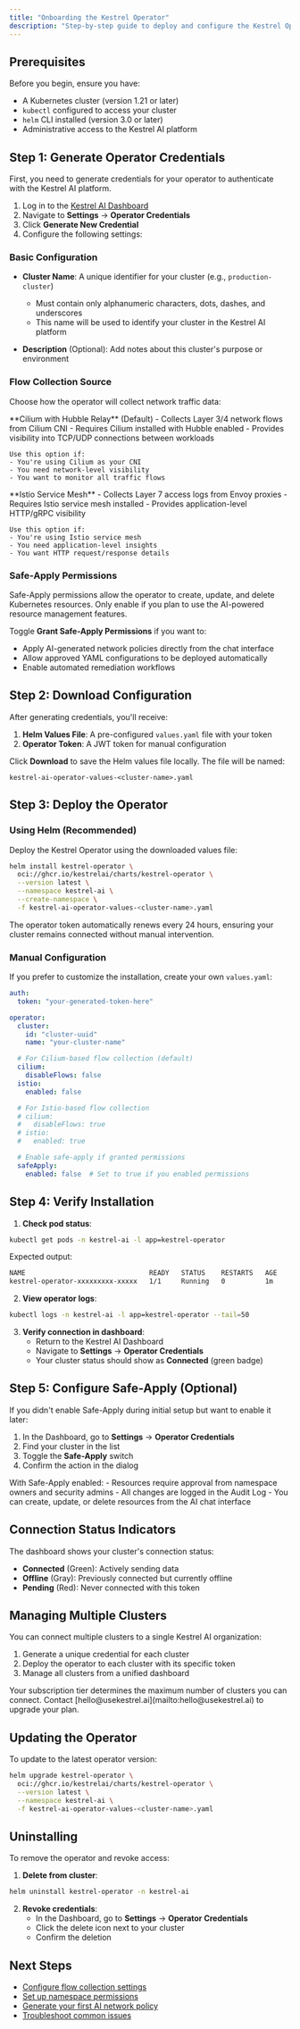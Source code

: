 ```yaml
---
title: "Onboarding the Kestrel Operator"
description: "Step-by-step guide to deploy and configure the Kestrel Operator in your Kubernetes cluster"
---
```


## Prerequisites

Before you begin, ensure you have:

- A Kubernetes cluster (version 1.21 or later)
- `kubectl` configured to access your cluster
- `helm` CLI installed (version 3.0 or later)
- Administrative access to the Kestrel AI platform

## Step 1: Generate Operator Credentials

First, you need to generate credentials for your operator to authenticate with the Kestrel AI platform.

1. Log in to the [Kestrel AI Dashboard](https://platform.usekestrel.ai)
2. Navigate to **Settings** → **Operator Credentials**
3. Click **Generate New Credential**
4. Configure the following settings:

### Basic Configuration

- **Cluster Name**: A unique identifier for your cluster (e.g., `production-cluster`)
  - Must contain only alphanumeric characters, dots, dashes, and underscores
  - This name will be used to identify your cluster in the Kestrel AI platform

- **Description** (Optional): Add notes about this cluster's purpose or environment

### Flow Collection Source

Choose how the operator will collect network traffic data:

<Tabs>
  <Tab title="Cilium (L3/L4)">
    **Cilium with Hubble Relay** (Default)
    - Collects Layer 3/4 network flows from Cilium CNI
    - Requires Cilium installed with Hubble enabled
    - Provides visibility into TCP/UDP connections between workloads

    Use this option if:
    - You're using Cilium as your CNI
    - You need network-level visibility
    - You want to monitor all traffic flows
  </Tab>

  <Tab title="Istio (L7)">
    **Istio Service Mesh**
    - Collects Layer 7 access logs from Envoy proxies
    - Requires Istio service mesh installed
    - Provides application-level HTTP/gRPC visibility

    Use this option if:
    - You're using Istio service mesh
    - You need application-level insights
    - You want HTTP request/response details
  </Tab>
</Tabs>

### Safe-Apply Permissions

<Warning>
  Safe-Apply permissions allow the operator to create, update, and delete Kubernetes resources. Only enable if you plan to use the AI-powered resource management features.
</Warning>

Toggle **Grant Safe-Apply Permissions** if you want to:
- Apply AI-generated network policies directly from the chat interface
- Allow approved YAML configurations to be deployed automatically
- Enable automated remediation workflows

## Step 2: Download Configuration

After generating credentials, you'll receive:

1. **Helm Values File**: A pre-configured `values.yaml` file with your token
2. **Operator Token**: A JWT token for manual configuration

Click **Download** to save the Helm values file locally. The file will be named:
```
kestrel-ai-operator-values-<cluster-name>.yaml
```

## Step 3: Deploy the Operator

### Using Helm (Recommended)

Deploy the Kestrel Operator using the downloaded values file:

```bash
helm install kestrel-operator \
  oci://ghcr.io/kestrelai/charts/kestrel-operator \
  --version latest \
  --namespace kestrel-ai \
  --create-namespace \
  -f kestrel-ai-operator-values-<cluster-name>.yaml
```

<Note>
  The operator token automatically renews every 24 hours, ensuring your cluster remains connected without manual intervention.
</Note>

### Manual Configuration

If you prefer to customize the installation, create your own `values.yaml`:

```yaml
auth:
  token: "your-generated-token-here"

operator:
  cluster:
    id: "cluster-uuid"
    name: "your-cluster-name"

  # For Cilium-based flow collection (default)
  cilium:
    disableFlows: false
  istio:
    enabled: false

  # For Istio-based flow collection
  # cilium:
  #   disableFlows: true
  # istio:
  #   enabled: true

  # Enable safe-apply if granted permissions
  safeApply:
    enabled: false  # Set to true if you enabled permissions
```

## Step 4: Verify Installation

1. **Check pod status**:
```bash
kubectl get pods -n kestrel-ai -l app=kestrel-operator
```

Expected output:
```bash
NAME                               READY   STATUS    RESTARTS   AGE
kestrel-operator-xxxxxxxxx-xxxxx   1/1     Running   0          1m
```

2. **View operator logs**:
```bash
kubectl logs -n kestrel-ai -l app=kestrel-operator --tail=50
```

3. **Verify connection in dashboard**:
   - Return to the Kestrel AI Dashboard
   - Navigate to **Settings** → **Operator Credentials**
   - Your cluster status should show as **Connected** (green badge)

## Step 5: Configure Safe-Apply (Optional)

If you didn't enable Safe-Apply during initial setup but want to enable it later:

1. In the Dashboard, go to **Settings** → **Operator Credentials**
2. Find your cluster in the list
3. Toggle the **Safe-Apply** switch
4. Confirm the action in the dialog

<Info>
  With Safe-Apply enabled:
  - Resources require approval from namespace owners and security admins
  - All changes are logged in the Audit Log
  - You can create, update, or delete resources from the AI chat interface
</Info>

## Connection Status Indicators

The dashboard shows your cluster's connection status:

- **Connected** (Green): Actively sending data
- **Offline** (Gray): Previously connected but currently offline
- **Pending** (Red): Never connected with this token

## Managing Multiple Clusters

You can connect multiple clusters to a single Kestrel AI organization:

1. Generate a unique credential for each cluster
2. Deploy the operator to each cluster with its specific token
3. Manage all clusters from a unified dashboard

<Note>
  Your subscription tier determines the maximum number of clusters you can connect. Contact [hello@usekestrel.ai](mailto:hello@usekestrel.ai) to upgrade your plan.
</Note>

## Updating the Operator

To update to the latest operator version:

```bash
helm upgrade kestrel-operator \
  oci://ghcr.io/kestrelai/charts/kestrel-operator \
  --version latest \
  --namespace kestrel-ai \
  -f kestrel-ai-operator-values-<cluster-name>.yaml
```

## Uninstalling

To remove the operator and revoke access:

1. **Delete from cluster**:
```bash
helm uninstall kestrel-operator -n kestrel-ai
```

2. **Revoke credentials**:
   - In the Dashboard, go to **Settings** → **Operator Credentials**
   - Click the delete icon next to your cluster
   - Confirm the deletion

## Next Steps

- [Configure flow collection settings](/operator/configuration)
- [Set up namespace permissions](/permissions/namespaces)
- [Generate your first AI network policy](/policies/quickstart)
- [Troubleshoot common issues](/operator/troubleshooting)